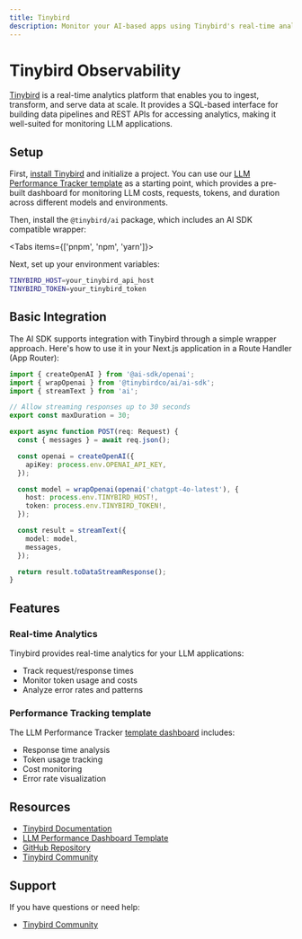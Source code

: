```yaml
---
title: Tinybird
description: Monitor your AI-based apps using Tinybird's real-time analytics platform
---
```


# Tinybird Observability

[Tinybird](https://tinybird.co) is a real-time analytics platform that enables you to ingest, transform, and serve data at scale. It provides a SQL-based interface for building data pipelines and REST APIs for accessing analytics, making it well-suited for monitoring LLM applications.

## Setup

First, [install Tinybird](https://www.tinybird.co/docs) and initialize a project. You can use our [LLM Performance Tracker template](https://github.com/tinybirdco/llm-performance-tracker/) as a starting point, which provides a pre-built dashboard for monitoring LLM costs, requests, tokens, and duration across different models and environments.

Then, install the `@tinybird/ai` package, which includes an AI SDK compatible wrapper:

<Tabs items={['pnpm', 'npm', 'yarn']}>
  <Tab>
    <Snippet text="pnpm add @tinybirdco/ai" dark />
  </Tab>
  <Tab>
    <Snippet text="npm install @tinybirdco/ai" dark />
  </Tab>
  <Tab>
    <Snippet text="yarn add @tinybirdco/ai" dark />
  </Tab>
</Tabs>

Next, set up your environment variables:

```bash filename=".env"
TINYBIRD_HOST=your_tinybird_api_host
TINYBIRD_TOKEN=your_tinybird_token
```

## Basic Integration

The AI SDK supports integration with Tinybird through a simple wrapper approach. Here's how to use it in your Next.js application in a Route Handler (App Router):

```typescript
import { createOpenAI } from '@ai-sdk/openai';
import { wrapOpenai } from '@tinybirdco/ai/ai-sdk';
import { streamText } from 'ai';

// Allow streaming responses up to 30 seconds
export const maxDuration = 30;

export async function POST(req: Request) {
  const { messages } = await req.json();

  const openai = createOpenAI({
    apiKey: process.env.OPENAI_API_KEY,
  });

  const model = wrapOpenai(openai('chatgpt-4o-latest'), {
    host: process.env.TINYBIRD_HOST!,
    token: process.env.TINYBIRD_TOKEN!,
  });

  const result = streamText({
    model: model,
    messages,
  });

  return result.toDataStreamResponse();
}
```

## Features

### Real-time Analytics

Tinybird provides real-time analytics for your LLM applications:

- Track request/response times
- Monitor token usage and costs
- Analyze error rates and patterns

### Performance Tracking template

The LLM Performance Tracker [template dashboard](https://github.com/tinybirdco/llm-performance-tracker/) includes:

- Response time analysis
- Token usage tracking
- Cost monitoring
- Error rate visualization

## Resources

- [Tinybird Documentation](https://www.tinybird.co/docs)
- [LLM Performance Dashboard Template](https://github.com/tinybirdco/llm-performance-tracker)
- [GitHub Repository](https://github.com/tinybirdco/ai)
- [Tinybird Community](https://www.tinybird.co/docs/community)

## Support

If you have questions or need help:

- [Tinybird Community](https://www.tinybird.co/docs/community)
